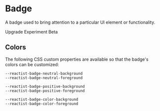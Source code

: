 

<Meta title="Design system/Badge" component={Badge} />

# Badge

A badge used to bring attention to a particular UI element or functionality.

<Canvas>
    <Story parameters={{ docs: { source: { type: 'code' } } }} name="Main demo">
        <Columns space="large">
            <Column width="content">
                <Badge variant="neutral">Upgrade</Badge>
            </Column>
            <Column width="content">
                <Badge variant="positive">Experiment</Badge>
            </Column>
            <Column width="content">
                <Badge variant="color">Beta</Badge>
            </Column>
        </Columns>
    </Story>
</Canvas>

<ArgsTable of={Badge} />

## Colors

The following CSS custom properties are available so that the badge's colors can be customized:

```
--reactist-badge-neutral-background
--reactist-badge-neutral-foreground

--reactist-badge-positive-background
--reactist-badge-positive-foreground

--reactist-badge-color-background
--reactist-badge-color-foreground
```
